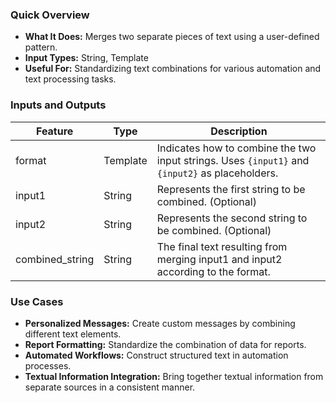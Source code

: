 ### Quick Overview

- **What It Does:** Merges two separate pieces of text using a user-defined pattern.
- **Input Types:** String, Template
- **Useful For:** Standardizing text combinations for various automation and text processing tasks.

### Inputs and Outputs

| Feature         | Type     | Description                                                                                     |
| --------------- | -------- | ----------------------------------------------------------------------------------------------- |
| format          | Template | Indicates how to combine the two input strings. Uses `{input1}` and `{input2}` as placeholders. |
| input1          | String   | Represents the first string to be combined. (Optional)                                          |
| input2          | String   | Represents the second string to be combined. (Optional)                                         |
| combined_string | String   | The final text resulting from merging input1 and input2 according to the format.                |

### Use Cases

- **Personalized Messages:** Create custom messages by combining different text elements.
- **Report Formatting:** Standardize the combination of data for reports.
- **Automated Workflows:** Construct structured text in automation processes.
- **Textual Information Integration:** Bring together textual information from separate sources in a consistent manner.
